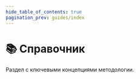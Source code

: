 ```yaml
---
hide_table_of_contents: true
pagination_prev: guides/index
---
```



# 📚 Справочник

<p class="summary">
Раздел с ключевыми концепциями методологии.
</p>

<NavCard
    title="Слои" 
    description="Определение слоя и пояснение смысла всех слоев"
    to="/docs/reference/layers"
    Icon={GroupOutlined}
/>
<NavCard
    title="Слайсы и сегменты" 
    description="Определения слайса и сегмента, примеры содержимого сегментов на разных слоях"
    to="/docs/reference/slices-segments"
    Icon={AppstoreOutlined}
/>
<NavCard
    title="Изоляция" 
    description="Практики масштабируемого и эффективного взаимодействия модулей"
    to="/docs/reference/isolation"
    Icon={NodeIndexOutlined}
/>
<NavCard
    title="Public API" 
    description="Определение и цели публичных API, кросс-импорты с @x, способы обхода проблем"
    to="/docs/reference/public-api"
    Icon={ApiOutlined}
/>
